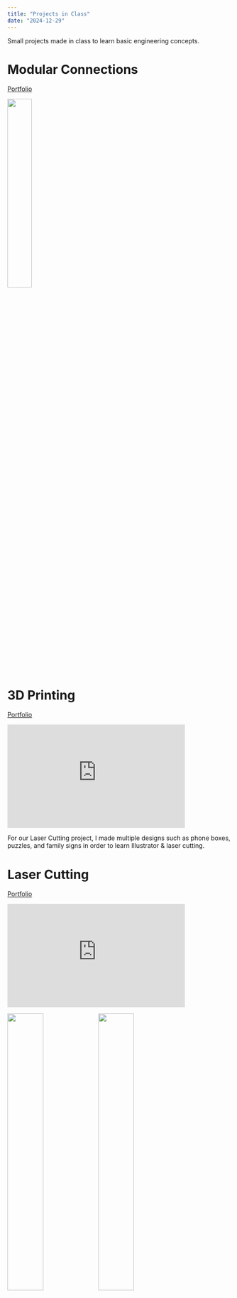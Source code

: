```yaml
---
title: "Projects in Class"
date: "2024-12-29"
---
```


Small projects made in class to learn basic engineering concepts.

# Modular Connections 

[Portfolio](https://sites.google.com/ssis.edu.vn/alex-nguyen/modular-connections)

<img src="https://lh3.googleusercontent.com/3riVcstoFiSYCao0BKDF__TgthuUP1Fz4kUaj74aZE2W7bDhADcd561hsZCaqFsEUcUPsZIfE2nyrvqkTt-XBOqs0vCeb_Be6JLMS42-CnB1SEWX8IQe2qd5ENat1y5jyA=w1280" width="33%"></img>

# 3D Printing

[Portfolio](https://docs.google.com/presentation/d/1bz5fYWPA5FWCaUTgPxpLd2SEGIxWPrUSyc-8o2HYVhE/embed)
<iframe src="https://docs.google.com/presentation/d/1bz5fYWPA5FWCaUTgPxpLd2SEGIxWPrUSyc-8o2HYVhE/embed" frameborder="0" width="400" height="233" allowfullscreen="true" mozallowfullscreen="true" webkitallowfullscreen="true"></iframe>

For our Laser Cutting project, I made multiple designs such as phone boxes, puzzles, and family signs in order to learn Illustrator & laser cutting.

# Laser Cutting

[Portfolio](https://docs.google.com/presentation/d/1xeKY4kDp-XiELZNrTb-K5rb9PAJkj85cIBm_BSFfy9I/embed)
<iframe src="https://docs.google.com/presentation/d/1xeKY4kDp-XiELZNrTb-K5rb9PAJkj85cIBm_BSFfy9I/embed" frameborder="0" width="400" height="233" allowfullscreen="true" mozallowfullscreen="true" webkitallowfullscreen="true"></iframe>

<img src="https://lh4.googleusercontent.com/B-AvkORHXAW8zMAhOlkuCbjJryvwrPBgfnjHz07Hita_1HJby4SD_kbNhFvBcjQtw7DNhobKkEQN4r4ejv6E2TQ=w16383" width="40%" align="left"></img>
<img src="https://lh3.googleusercontent.com/7neQm0rD2gZwqyCIOTwQTB4Q9WSD4vHXzhbLVks_Nhi2E_GaU0GaYI0SA27LI2wtD1Yaz4ywkdPYo1RzXg15ESo=w16383" width="40%" align="center"></img>